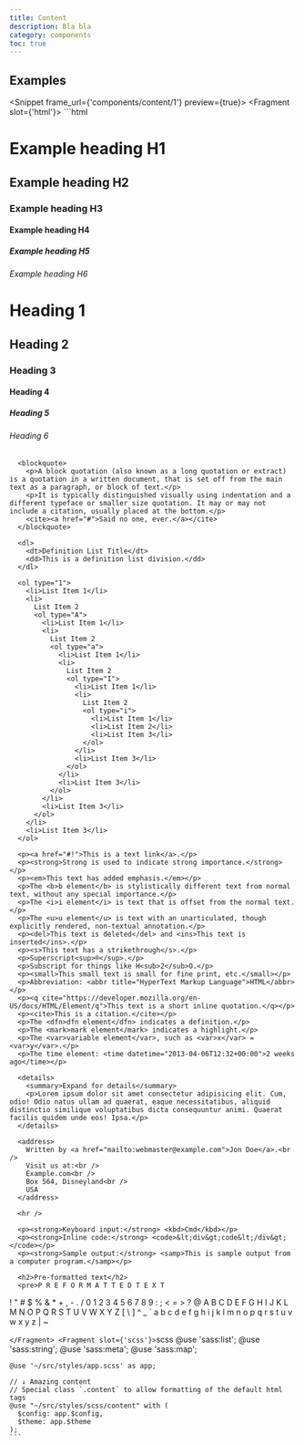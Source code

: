 ```yaml
---
title: Content
description: Bla bla
category: components
toc: true
---
```



## Examples

<Snippet frame_url={'components/content/1'} preview={true}>
  <Fragment slot={'html'}>
    ```html
    <div class="content">
      <h1>Example heading H1</h1>
      <h2>Example heading H2</h2>
      <h3>Example heading H3</h3>
      <h4>Example heading H4</h4>
      <h5>Example heading H5</h5>
      <h6>Example heading H6</h6>
      <h1>Heading 1</h1>
      <h2>Heading 2</h2>
      <h3>Heading 3</h3>
      <h4>Heading 4</h4>
      <h5>Heading 5</h5>
      <h6>Heading 6</h6>

      <blockquote>
        <p>A block quotation (also known as a long quotation or extract) is a quotation in a written document, that is set off from the main text as a paragraph, or block of text.</p>
        <p>It is typically distinguished visually using indentation and a different typeface or smaller size quotation. It may or may not include a citation, usually placed at the bottom.</p>
        <cite><a href="#">Said no one, ever.</a></cite>
      </blockquote>

      <dl>
        <dt>Definition List Title</dt>
        <dd>This is a definition list division.</dd>
      </dl>

      <ol type="1">
        <li>List Item 1</li>
        <li>
          List Item 2
          <ol type="A">
            <li>List Item 1</li>
            <li>
              List Item 2
              <ol type="a">
                <li>List Item 1</li>
                <li>
                  List Item 2
                  <ol type="I">
                    <li>List Item 1</li>
                    <li>
                      List Item 2
                      <ol type="i">
                        <li>List Item 1</li>
                        <li>List Item 2</li>
                        <li>List Item 3</li>
                      </ol>
                    </li>
                    <li>List Item 3</li>
                  </ol>
                </li>
                <li>List Item 3</li>
              </ol>
            </li>
            <li>List Item 3</li>
          </ol>
        </li>
        <li>List Item 3</li>
      </ol>

      <p><a href="#!">This is a text link</a>.</p>
      <p><strong>Strong is used to indicate strong importance.</strong></p>
      <p><em>This text has added emphasis.</em></p>
      <p>The <b>b element</b> is stylistically different text from normal text, without any special importance.</p>
      <p>The <i>i element</i> is text that is offset from the normal text.</p>
      <p>The <u>u element</u> is text with an unarticulated, though explicitly rendered, non-textual annotation.</p>
      <p><del>This text is deleted</del> and <ins>This text is inserted</ins>.</p>
      <p><s>This text has a strikethrough</s>.</p>
      <p>Superscript<sup>®</sup>.</p>
      <p>Subscript for things like H<sub>2</sub>O.</p>
      <p><small>This small text is small for fine print, etc.</small></p>
      <p>Abbreviation: <abbr title="HyperText Markup Language">HTML</abbr></p>
      <p><q cite="https://developer.mozilla.org/en-US/docs/HTML/Element/q">This text is a short inline quotation.</q></p>
      <p><cite>This is a citation.</cite></p>
      <p>The <dfn>dfn element</dfn> indicates a definition.</p>
      <p>The <mark>mark element</mark> indicates a highlight.</p>
      <p>The <var>variable element</var>, such as <var>x</var> = <var>y</var>.</p>
      <p>The time element: <time datetime="2013-04-06T12:32+00:00">2 weeks ago</time></p>

      <details>
        <summary>Expand for details</summary>
        <p>Lorem ipsum dolor sit amet consectetur adipisicing elit. Cum, odio! Odio natus ullam ad quaerat, eaque necessitatibus, aliquid distinctio similique voluptatibus dicta consequuntur animi. Quaerat facilis quidem unde eos! Ipsa.</p>
      </details>

      <address>
        Written by <a href="mailto:webmaster@example.com">Jon Doe</a>.<br />
        Visit us at:<br />
        Example.com<br />
        Box 564, Disneyland<br />
        USA
      </address>

      <hr />

      <p><strong>Keyboard input:</strong> <kbd>Cmd</kbd></p>
      <p><strong>Inline code:</strong> <code>&lt;div&gt;code&lt;/div&gt;</code></p>
      <p><strong>Sample output:</strong> <samp>This is sample output from a computer program.</samp></p>

      <h2>Pre-formatted text</h2>
      <pre>P R E F O R M A T T E D T E X T
! " # $ % &amp; * + , - . /
0 1 2 3 4 5 6 7 8 9 : ; &lt; = &gt; ?
@ A B C D E F G H I J K L M N O
P Q R S T U V W X Y Z [ \ ] ^ _
` a b c d e f g h i j k l m n o
p q r s t u v w x y z | ~ </pre>
    </div>
    ```
  </Fragment>
  <Fragment slot={'scss'}>
    ```scss
    @use 'sass:list';
    @use 'sass:string';
    @use 'sass:meta';
    @use 'sass:map';

    @use '~/src/styles/app.scss' as app;

    // ↓ Amazing content
    // Special class `.content` to allow formatting of the default html tags
    @use "~/src/styles/scss/content" with (
      $config: app.$config,
      $theme: app.$theme
    );
    ```
  </Fragment>
</Snippet>